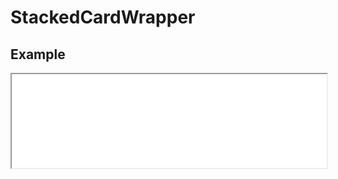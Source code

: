 # StackedCardWrapper

## Example

<iframe
  src="/examples/stacked-card-wrapper"
  height={500}
  width="100%"
  className="mt-6 rounded-xl border bordr-slate-50"
/>

```javascript filename="index.tsx" copy
import { StackedCardWrapper } from "@nguyend-nam/scrollery-ts";

export default function StackedCardWrapperDemo() {
  return (
    <div className="!bg-slate-50 p-8">
      <h1 className="!text-[#018383]">Animate on Scroll</h1>

      <StackedCardWrapper
        className="w-full space-y-[800px] !mt-8 !mb-40"
        itemClassName="!h-[300px]"
      >
        <div className="rounded-3xl shadow-md h-full bg-[#018383]" />
        <div className="rounded-3xl shadow-md h-full bg-[#02A8A8]" />
        <div className="rounded-3xl shadow-md h-full bg-[#0DBBA5]" />
        <div className="rounded-3xl shadow-md h-full bg-[#03FBA2]" />
      </StackedCardWrapper>
    </div>
  );
}
```

## API

| Name                        | Type                       | Default | Description                                              | Required |
| --------------------------- | -------------------------- | ------- | -------------------------------------------------------- | -------- |
| **children**                | `ReactNode`                |         | The images for the content you want to animate on scroll | &check;  |
| **style**                   | `CSSProperties`            |         | The styles you want to apply to the wrapper              |          |
| **className**               | `string`                   |         | The classes you want to apply to the wrapper             |          |
| **itemStyle**               | `CSSProperties`            |         | The styles you want to apply to each item                |          |
| **itemClassName**           | `string`                   |         | The classes you want to apply to each item               |          |
| **getCurrentVisibleAmount** | `(amount: number) => void` |         | Get the amount of child items that appeard in viewport   |          |
